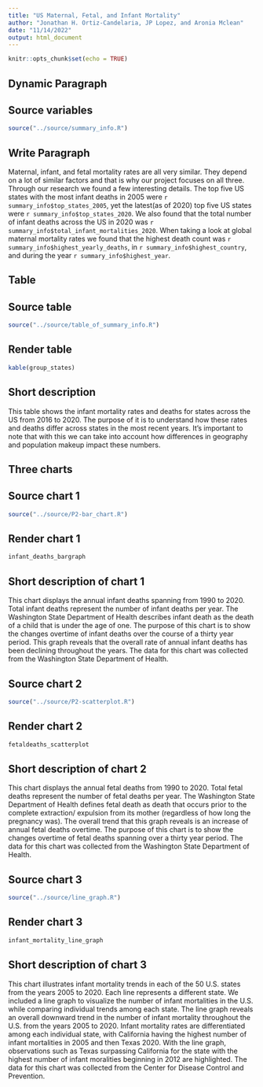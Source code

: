 ```yaml
---
title: "US Maternal, Fetal, and Infant Mortality"
author: "Jonathan H. Ortiz-Candelaria, JP Lopez, and Aronia Mclean"
date: "11/14/2022"
output: html_document
---
```


```r
knitr::opts_chunk$set(echo = TRUE)
```

## Dynamic Paragraph
## Source variables
```r
source("../source/summary_info.R")
```

## Write Paragraph
Maternal, infant, and fetal mortality rates are all very similar. They depend on a lot of similar factors and that is why our project focuses on all three. Through our research we found a few interesting details. The top five US states with the most infant deaths in 2005 were `r summary_info$top_states_2005`, yet the latest(as of 2020) top five US states were `r summary_info$top_states_2020`. We also found that the total number of infant deaths across the US in 2020 was `r summary_info$total_infant_mortalities_2020`. When taking a look at global maternal mortality rates we found that the highest death count was `r summary_info$highest_yearly_deaths`, in `r summary_info$highest_country`, and during the year `r summary_info$highest_year`.

## Table
## Source table
```r
source("../source/table_of_summary_info.R")
```

## Render table
```r
kable(group_states)
```

## Short description
This table shows the infant mortality rates and deaths for states across the US from 2016 to 2020. The purpose of it is to understand how these rates and deaths differ across states in the most recent years. It's important to note that with this we can take into account how differences in geography and population makeup impact these numbers.

## Three charts
## Source chart 1
```r
source("../source/P2-bar_chart.R")
```
## Render chart 1
```r
infant_deaths_bargraph
```

## Short description of chart 1
This chart displays the annual infant deaths spanning from 1990 to 2020. Total infant deaths represent the number of infant deaths per year. The Washington State Department of Health describes infant death as the death of a child that is under the age of one. The purpose of this chart is to show the changes overtime of infant deaths over the course of a thirty year period. This graph reveals that the overall rate of annual infant deaths has been declining throughout the years. The data for this chart was collected from the Washington State Department of Health.

## Source chart 2
```r
source("../source/P2-scatterplot.R")
```
## Render chart 2
```r
fetaldeaths_scatterplot
```

## Short description of chart 2
This chart displays the annual fetal deaths from 1990 to 2020. Total fetal deaths represent the number of fetal deaths per year. The Washington State Department of Health defines fetal death as death that occurs prior to the complete extraction/ expulsion from its mother (regardless of how long the pregnancy was). The overall trend that this graph reveals is an increase of annual fetal deaths overtime. The purpose of this chart is to show the changes overtime of fetal deaths spanning over a thirty year period. The data for this chart was collected from the Washington State Department of Health.

## Source chart 3
```r
source("../source/line_graph.R")
```
## Render chart 3
```r
infant_mortality_line_graph
```

## Short description of chart 3
This chart illustrates infant mortality trends in each of the 50 U.S. states from the years 2005 to 2020. Each line represents a different state. We included a line graph to visualize the number of infant mortalities in the U.S. while comparing individual trends among each state. The line graph reveals an overall downward trend in the number of infant mortality throughout the U.S. from the years 2005 to 2020. Infant mortality rates are differentiated among each individual state, with California having the highest number of infant mortalities in 2005 and then Texas 2020. With the line graph, observations such as Texas surpassing California for the state with the highest number of infant moralities beginning in 2012 are highlighted. The data for this chart was collected from the Center for Disease Control and Prevention. 